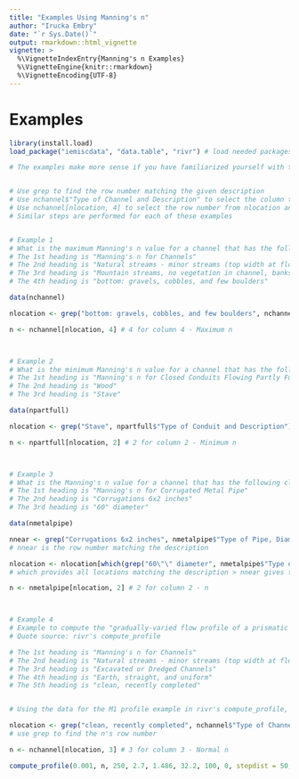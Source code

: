 ```yaml
---
title: "Examples Using Manning's n"
author: "Irucka Embry"
date: "`r Sys.Date()`"
output: rmarkdown::html_vignette
vignette: >
  %\VignetteIndexEntry{Manning's n Examples}
  %\VignetteEngine{knitr::rmarkdown}
  %\VignetteEncoding{UTF-8}
---
```


# Examples
```r
library(install.load)
load_package("iemiscdata", "data.table", "rivr") # load needed packages using the load_package function from the install.load package (it is assumed that you have already installed these packages)

# The examples make more sense if you have familiarized yourself with the nchannel, npartfull, and nmetalpipe tables. There are instructions to view the tables, as a .pdf, in the View-PDF-table-vignette.


# Use grep to find the row number matching the given description
# Use nchannel$"Type of Channel and Description" to select the column to search through
# Use nchannel[nlocation, 4] to select the row number from nlocation and column 4
# Similar steps are performed for each of these examples


# Example 1
# What is the maximum Manning's n value for a channel that has the following classification: "Natural streams - minor streams (top width at floodstage < 100 ft), Mountain streams, no vegetation in channel, banks usually steep, trees and brush along banks submerged at high stages and bottom: gravels, cobbles, and few boulders"?
# The 1st heading is "Manning's n for Channels"
# The 2nd heading is "Natural streams - minor streams (top width at floodstage < 100 ft)"
# The 3rd heading is "Mountain streams, no vegetation in channel, banks usually steep, trees and brush along banks submerged at high stages"
# The 4th heading is "bottom: gravels, cobbles, and few boulders"

data(nchannel)

nlocation <- grep("bottom: gravels, cobbles, and few boulders", nchannel$"Type of Channel and Description")

n <- nchannel[nlocation, 4] # 4 for column 4 - Maximum n



# Example 2
# What is the minimum Manning's n value for a channel that has the following classification: "Closed Conduits Flowing Partly Full, Wood and Stave"?
# The 1st heading is "Manning's n for Closed Conduits Flowing Partly Full"
# The 2nd heading is "Wood"
# The 3rd heading is "Stave"

data(npartfull)

nlocation <- grep("Stave", npartfull$"Type of Conduit and Description")

n <- npartfull[nlocation, 2] # 2 for column 2 - Minimum n



# Example 3
# What is the Manning's n value for a channel that has the following classification: "Corrugated Metal Pipe, Corrugations 6x2 inches and 60" diameter"?
# The 1st heading is "Manning's n for Corrugated Metal Pipe"
# The 2nd heading is "Corrugations 6x2 inches"
# The 3rd heading is "60" diameter"

data(nmetalpipe)

nnear <- grep("Corrugations 6x2 inches", nmetalpipe$"Type of Pipe, Diameter and Corrugation Dimension")
# nnear is the row number matching the description

nlocation <- nlocation[which(grep("60\"\" diameter", nmetalpipe$"Type of Pipe, Diameter and Corrugation Dimension") > nnear)]
# which provides all locations matching the description > nnear gives the row number(s) greater than nnear since the requested diameter is in the section located after nnear

n <- nmetalpipe[nlocation, 2] # 2 for column 2 - n



# Example 4
# Example to compute the "gradually-varied flow profile of a prismatic channel" with these channel conditions used to find Manning's n (normal): "Natural streams - minor streams (top width at floodstage < 100 ft), Excavated or Dredged Channels, Earth, straight, and uniform, & clean, recently completed".
# Quote source: rivr's compute_profile

# The 1st heading is "Manning's n for Channels"
# The 2nd heading is "Natural streams - minor streams (top width at floodstage < 100 ft)"
# The 3rd heading is "Excavated or Dredged Channels"
# The 4th heading is "Earth, straight, and uniform"
# The 5th heading is "clean, recently completed"


# Using the data for the M1 profile example in rivr's compute_profile, except for the value of n to find the channel condition

nlocation <- grep("clean, recently completed", nchannel$"Type of Channel and Description")
# use grep to find the n's row number

n <- nchannel[nlocation, 3] # 3 for column 3 - Normal n

compute_profile(0.001, n, 250, 2.7, 1.486, 32.2, 100, 0, stepdist = 50, totaldist = 3000)
```
